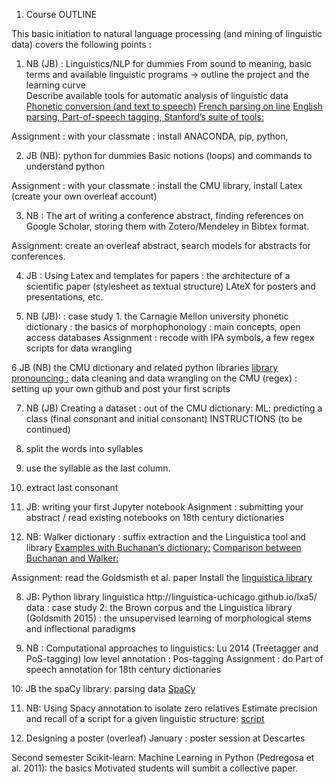 1. Course OUTLINE


This basic initiation to natural language processing (and mining of linguistic data) covers the following points :

1. NB (JB) : Linguistics/NLP for dummies 
From sound to meaning, basic terms and available linguistic programs
-> outline the project and the learning curve  
 Describe available tools for automatic analysis of linguistic data
  [Phonetic conversion (and text to speech)](https://tophonetics.com/)
  [French parsing on line](http://5.135.166.30/send2UDPIPE.html)
  [English parsing, Part-of-speech tagging, Stanford's suite of tools:](http://corenlp.run/)


Assignment : with your classmate : install ANACONDA, pip, python,


2. JB (NB):  python for dummies 
Basic notions (loops) and commands to understand python 

Assignment : with your classmate : install the CMU library, install Latex (create your own overleaf account)  


3. NB : The art of writing a conference abstract, finding references on Google Scholar, storing them with Zotero/Mendeley in Bibtex format.

 Assignment: create an overleaf abstract, search models for abstracts for conferences. 

4. JB : Using Latex and templates for papers : the architecture of a scientific paper (stylesheet as textual structure)
LAteX for posters and presentations, etc.

5. NB (JB): : case study 1.  the Carnagie Mellon university phonetic dictionary :  the basics of morphophonology : main concepts, open access databases
Assignment : recode with IPA symbols, a few regex scripts for data wrangling 


6 JB (NB) the CMU dictionary and related python libraries
[library pronouncing :](https://pronouncing.readthedocs.io/en/latest/tutorial.html)
data cleaning  and data wrangling on the CMU (regex) : setting up your own github and post your first scripts


7. NB (JB) Creating a dataset : out of the CMU dictionary: 
ML: predicting a class (final consonant and initial consonant)
INSTRUCTIONS (to be continued)
1. split the words into syllables
2. use the syllable as the last column.
3. extract last consonant



8. JB:  writing your first Jupyter notebook
Asignment : submitting your abstract / read existing notebooks on 18th century dictionaries


7. NB: Walker dictionary : suffix extraction and the Linguistica tool and library
[Examples with Buchanan's dictionary:](https://nbviewer.jupyter.org/urls/gitlab.huma-num.fr/mshs-poitiers/forellis/dicodiachro/raw/master/Buchanan_eng.ipynb?flush_cache=true)
[Comparison between Buchanan and Walker:](https://nbviewer.jupyter.org/urls/gitlab.huma-num.fr/mshs-poitiers/forellis/dicodiachro/raw/master/Buchanan-Walker_Exploration-Syneresis.ipynb?flush_cache=true)

Assignment: read the Goldsmisth et al. paper 
Install the [linguistica library](https://pypi.org/project/linguistica/)

8. JB:  Python library linguistica
http://linguistica-uchicago.github.io/lxa5/
data : case study 2: the Brown corpus and the Linguistica library (Goldsmith 2015) : the unsupervised learning of morphological stems and inflectional paradigms

9. NB : Computational approaches to linguistics: Lu 2014  (Treetagger and PoS-tagging) low level annotation : Pos-tagging 
Assignment : do Part of speech annotation for 18th century dictionaries 

10:  JB the spaCy library: parsing data 
[SpaCy](https://spacy.io/)

11. NB: Using Spacy annotation to isolate zero relatives 
Estimate precision and recall of a script for a given linguistic structure: 
[script](https://github.com/kimgerdes/SUD/blob/master/tools/searchRelatives.py)

12. Designing a poster (overleaf)
January : poster session at Descartes


Second semester 
Scikit-learn: Machine Learning in Python (Pedregosa et al. 2011): the basics
Motivated students will sumbit a collective paper.
